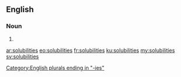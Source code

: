 ==English==

===Noun===
{{head|en}}

# {{plural of|solubility}}

[[Category:English plurals ending in "-ies"]]

[[ar:solubilities]]
[[eo:solubilities]]
[[fr:solubilities]]
[[ku:solubilities]]
[[my:solubilities]]
[[sv:solubilities]]
